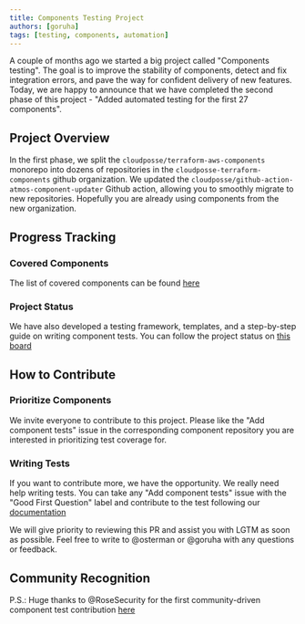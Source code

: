 ```yaml
---
title: Components Testing Project
authors: [goruha]
tags: [testing, components, automation]
---
```



<Intro>
A couple of months ago we started a big project called "Components testing". The goal is to improve the stability of components, detect and fix integration errors, and pave the way for confident delivery of new features. Today, we are happy to announce that we have completed the second phase of this project - "Added automated testing for the first 27 components".
</Intro>

## Project Overview

In the first phase, we split the `cloudposse/terraform-aws-components` monorepo into dozens of repositories in the `cloudposse-terraform-components` github organization. We updated the `cloudposse/github-action-atmos-component-updater` Github action, allowing you to smoothly migrate to new repositories. Hopefully you are already using components from the new organization.

## Progress Tracking

### Covered Components
The list of covered components can be found [here](https://github.com/orgs/cloudposse-terraform-components/projects/1/views/3)

### Project Status
We have also developed a testing framework, templates, and a step-by-step guide on writing component tests. You can follow the project status on [this board](https://github.com/orgs/cloudposse-terraform-components/projects/1/views/1)

## How to Contribute

### Prioritize Components
We invite everyone to contribute to this project. Please like the "Add component tests" issue in the corresponding component repository you are interested in prioritizing test coverage for.

### Writing Tests
If you want to contribute more, we have the opportunity. We really need help writing tests. You can take any "Add component tests" issue with the "Good First Question" label and contribute to the test following our [documentation](https://docs.cloudposse.com/community/contribute/component-testing/)

We will give priority to reviewing this PR and assist you with LGTM as soon as possible. Feel free to write to @osterman or @goruha with any questions or feedback.

## Community Recognition

P.S.: Huge thanks to @RoseSecurity for the first community-driven component test contribution [here](https://github.com/cloudposse-terraform-components/aws-vpc/pull/25) 